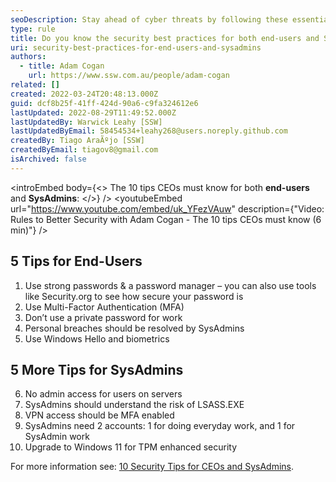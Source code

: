```yaml
---
seoDescription: Stay ahead of cyber threats by following these essential security best practices for both end-users and SysAdmins.
type: rule
title: Do you know the security best practices for both end-users and SysAdmins?
uri: security-best-practices-for-end-users-and-sysadmins
authors:
  - title: Adam Cogan
    url: https://www.ssw.com.au/people/adam-cogan
related: []
created: 2022-03-24T20:48:13.000Z
guid: dcf8b25f-41ff-424d-90a6-c9fa324612e6
lastUpdated: 2022-08-29T11:49:52.000Z
lastUpdatedBy: Warwick Leahy [SSW]
lastUpdatedByEmail: 58454534+leahy268@users.noreply.github.com
createdBy: Tiago AraÃºjo [SSW]
createdByEmail: tiagov8@gmail.com
isArchived: false
---
```


<introEmbed
  body={<>
The 10 tips CEOs must know for both **end-users** and **SysAdmins**:
  </>}
/>
<youtubeEmbed url="https://www.youtube.com/embed/uk_YFezVAuw" description={"Video: Rules to Better Security with Adam Cogan - The 10 tips CEOs must know (6 min)"} />

## 5 Tips for End-Users

1. Use strong passwords & a password manager – you can also use tools like Security.org to see how secure your password is
2. Use Multi-Factor Authentication (MFA)
3. Don’t use a private password for work
4. Personal breaches should be resolved by SysAdmins
5. Use Windows Hello and biometrics

## 5 More Tips for SysAdmins

6. No admin access for users on servers
7. SysAdmins should understand the risk of LSASS.EXE
8. VPN access should be MFA enabled
9. SysAdmins need 2 accounts: 1 for doing everyday work, and 1 for SysAdmin work
10. Upgrade to Windows 11 for TPM enhanced security

For more information see: [10 Security Tips for CEOs and SysAdmins](https://adamcogan.com/2022/04/10/better-security-10-tips-for-ceos-and-sysadmins/).
